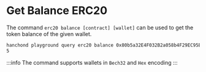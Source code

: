 # Get Balance ERC20

The command `erc20 balance [contract] [wallet]` can be used to get the token balance of the given wallet.

```sh
hanchond playground query erc20 balance 0x80b5a32E4F032B2a058b4F29EC95EEfEEB87aDcd evmos1x49lse4ykqrvntuancrdjdjzz75xzmsj5nn9p0
5
```

:::info
The command supports wallets in `Bech32` and `Hex` encoding
:::
